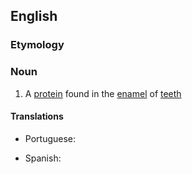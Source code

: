 ==English==

===Etymology===
{{confix|en|amelo|genin}}

===Noun===
{{wikipedia}}
{{en-noun|-|s}}

# {{lb|en|biochemistry}} A [[protein]] found in the [[enamel]] of [[tooth|teeth]]

====Translations====
{{trans-top|protein}}
* Portuguese: {{t|pt|amelogenina|f}}
{{trans-mid}}
* Spanish: {{t|es|amelogenina|f}}
{{trans-bottom}}